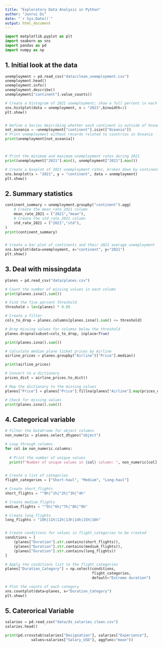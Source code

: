 ```yaml
---
title: "Exploratory Data Analysis in Python"
author: "Junrui Di"
date: "`r Sys.Date()`"
output: html_document
---
```


```python
import matplotlib.pyplot as plt
import seaborn as sns
import pandas as pd
import numpy as np
```

## 1. Initial look at the data

```python
unemployment = pd.read_csv("data/clean_unemployment.csv")
unemployment.head()
unemployment.info()
unemployment.describe()
unemployment["continent"].value_counts()

# Create a histogram of 2021 unemployment; show a full percent in each bin
sns.histplot(data = unemployment, x = "2021",binwidth=1)
plt.show()


# Define a Series describing whether each continent is outside of Oceania
not_oceania = ~unemployment["continent"].isin(["Oceania"])
# Print unemployment without records related to countries in Oceania
print(unemployment[not_oceania])



# Print the minimum and maximum unemployment rates during 2021
print(unemployment["2021"].min(), unemployment["2021"].max())

# Create a boxplot of 2021 unemployment rates, broken down by continent
sns.boxplot(x = "2021", y = "continent", data = unemployment)
plt.show()
```

## 2. Summary statistics
```python


continent_summary = unemployment.groupby("continent").agg(
    # Create the mean_rate_2021 column
    mean_rate_2021 = ("2021","mean"),
    # Create the std_rate_2021 column
    std_rate_2021 = ("2021","std"),
)
print(continent_summary)


# Create a bar plot of continents and their 2021 average unemployment
sns.barplot(data=unemployment, x="continent", y="2021")
plt.show()
```


## 3. Deal with missingdata

```python
planes = pd.read_csv("data/planes.csv")

# Count the number of missing values in each column
print(planes.isna().sum())

# Find the five percent threshold
threshold = len(planes) * 0.05

# Create a filter
cols_to_drop = planes.columns[planes.isna().sum() <= threshold]

# Drop missing values for columns below the threshold
planes.dropna(subset=cols_to_drop, inplace=True)

print(planes.isna().sum())

# Calculate median plane ticket prices by Airline
airline_prices = planes.groupby("Airline")["Price"].median()

print(airline_prices)

# Convert to a dictionary
prices_dict = airline_prices.to_dict()

# Map the dictionary to the missing values
planes["Price"] = planes["Price"].fillna(planes["Airline"].map(prices_dict))

# Check for missing values
print(planes.isna().sum())
```

## 4. Categorical variable
```python
# Filter the DataFrame for object columns
non_numeric = planes.select_dtypes("object")

# Loop through columns
for col in non_numeric.columns:
  
  # Print the number of unique values
  print(f"Number of unique values in {col} column: ", non_numeric[col].nunique())
  

# Create a list of categories
flight_categories = ["Short-haul", "Medium", "Long-haul"]

# Create short_flights
short_flights = "^0h|^1h|^2h|^3h|^4h"

# Create medium_flights
medium_flights = "^5h|^6h|^7h|^8h|^9h"

# Create long_flights
long_flights = "10h|11h|12h|13h|14h|15h|16h"


# Create conditions for values in flight_categories to be created
conditions = [
    (planes["Duration"].str.contains(short_flights)),
    (planes["Duration"].str.contains(medium_flights)),
    (planes["Duration"].str.contains(long_flights))
]

# Apply the conditions list to the flight_categories
planes["Duration_Category"] = np.select(conditions, 
                                        flight_categories,
                                        default="Extreme duration")

# Plot the counts of each category
sns.countplot(data=planes, x="Duration_Category")
plt.show()
```

## 5. Caterorical Variable

```python
salaries = pd.read_csv("data/ds_salaries_clean.csv")
salaries.head()

print(pd.crosstab(salaries["Designation"], salaries["Experience"],
            values=salaries["Salary_USD"], aggfunc="mean"))
```


